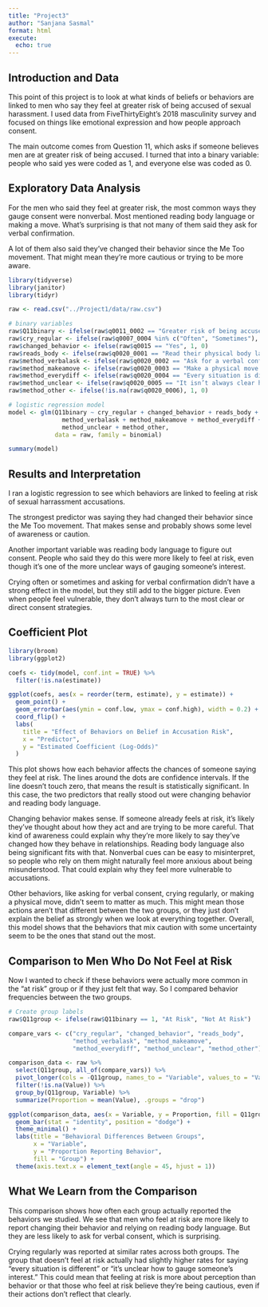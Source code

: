 ```yaml
---
title: "Project3"
author: "Sanjana Sasmal"
format: html
execute:
  echo: true
---
```


## Introduction and Data

This point of this project is to look at what kinds of beliefs or behaviors are linked to men who say they feel at greater risk of being accused of sexual harassment. I used data from FiveThirtyEight’s 2018 masculinity survey and focused on things like emotional expression and how people approach consent.

The main outcome comes from Question 11, which asks if someone believes men are at greater risk of being accused. I turned that into a binary variable: people who said yes were coded as 1, and everyone else was coded as 0.

## Exploratory Data Analysis

For the men who said they feel at greater risk, the most common ways they gauge consent were nonverbal. Most mentioned reading body language or making a move. What’s surprising is that not many of them said they ask for verbal confirmation.

A lot of them also said they’ve changed their behavior since the Me Too movement. That might mean they’re more cautious or trying to be more aware.


```r
library(tidyverse)
library(janitor)
library(tidyr)

raw <- read.csv("../Project1/data/raw.csv")

# binary variables
raw$Q11binary <- ifelse(raw$q0011_0002 == "Greater risk of being accused of sexual harassment", 1, 0)
raw$cry_regular <- ifelse(raw$q0007_0004 %in% c("Often", "Sometimes"), 1, 0)
raw$changed_behavior <- ifelse(raw$q0015 == "Yes", 1, 0)
raw$reads_body <- ifelse(raw$q0020_0001 == "Read their physical body language to see if they are interested", 1, 0)
raw$method_verbalask <- ifelse(raw$q0020_0002 == "Ask for a verbal confirmation of consent", 1, 0)
raw$method_makeamove <- ifelse(raw$q0020_0003 == "Make a physical move to see how they react", 1, 0)
raw$method_everydiff <- ifelse(raw$q0020_0004 == "Every situation is different", 1, 0)
raw$method_unclear <- ifelse(raw$q0020_0005 == "It isn’t always clear how to gauge someone’s interest", 1, 0)
raw$method_other <- ifelse(!is.na(raw$q0020_0006), 1, 0)

# logistic regression model
model <- glm(Q11binary ~ cry_regular + changed_behavior + reads_body +
               method_verbalask + method_makeamove + method_everydiff +
               method_unclear + method_other,
             data = raw, family = binomial)

summary(model)
```

## Results and Interpretation

I ran a logistic regression to see which behaviors are linked to feeling at risk of sexual harrassment accusations.

The strongest predictor was saying they had changed their behavior since the Me Too movement. That makes sense and probably shows some level of awareness or caution.

Another important variable was reading body language to figure out consent. People who said they do this were more likely to feel at risk, even though it’s one of the more unclear ways of gauging someone’s interest.

Crying often or sometimes and asking for verbal confirmation didn’t have a strong effect in the model, but they still add to the bigger picture. Even when people feel vulnerable, they don’t always turn to the most clear or direct consent strategies.

## Coefficient Plot

```r
library(broom)
library(ggplot2)

coefs <- tidy(model, conf.int = TRUE) %>%
  filter(!is.na(estimate))

ggplot(coefs, aes(x = reorder(term, estimate), y = estimate)) +
  geom_point() +
  geom_errorbar(aes(ymin = conf.low, ymax = conf.high), width = 0.2) +
  coord_flip() +
  labs(
    title = "Effect of Behaviors on Belief in Accusation Risk",
    x = "Predictor",
    y = "Estimated Coefficient (Log-Odds)"
  )
```

This plot shows how each behavior affects the chances of someone saying they feel at risk. The lines around the dots are confidence intervals. If the line doesn’t touch zero, that means the result is statistically significant. In this case, the two predictors that really stood out were changing behavior and reading body language.

Changing behavior makes sense. If someone already feels at risk, it’s likely they’ve thought about how they act and are trying to be more careful. That kind of awareness could explain why they’re more likely to say they’ve changed how they behave in relationships. Reading body language also being significant fits with that. Nonverbal cues can be easy to misinterpret, so people who rely on them might naturally feel more anxious about being misunderstood. That could explain why they feel more vulnerable to accusations.

Other behaviors, like asking for verbal consent, crying regularly, or making a physical move, didn’t seem to matter as much. This might mean those actions aren’t that different between the two groups, or they just don’t explain the belief as strongly when we look at everything together. Overall, this model shows that the behaviors that mix caution with some uncertainty seem to be the ones that stand out the most.


## Comparison to Men Who Do Not Feel at Risk

Now I wanted to check if these behaviors were actually more common in the “at risk” group or if they just felt that way. So I compared behavior frequencies between the two groups.

```r
# Create group labels
raw$Q11group <- ifelse(raw$Q11binary == 1, "At Risk", "Not At Risk")

compare_vars <- c("cry_regular", "changed_behavior", "reads_body",
                  "method_verbalask", "method_makeamove",
                  "method_everydiff", "method_unclear", "method_other")

comparison_data <- raw %>%
  select(Q11group, all_of(compare_vars)) %>%
  pivot_longer(cols = -Q11group, names_to = "Variable", values_to = "Value") %>%
  filter(!is.na(Value)) %>%
  group_by(Q11group, Variable) %>%
  summarize(Proportion = mean(Value), .groups = "drop")

ggplot(comparison_data, aes(x = Variable, y = Proportion, fill = Q11group)) +
  geom_bar(stat = "identity", position = "dodge") +
  theme_minimal() +
  labs(title = "Behavioral Differences Between Groups",
       x = "Variable",
       y = "Proportion Reporting Behavior",
       fill = "Group") +
  theme(axis.text.x = element_text(angle = 45, hjust = 1))
```
## What We Learn from the Comparison
This comparison shows how often each group actually reported the behaviors we studied.
We see that men who feel at risk are more likely to report changing their behavior and relying on reading body language. But they are less likely to ask for verbal consent, which is surprising.

Crying regularly was reported at similar rates across both groups. The group that doesn’t feel at risk actually had slightly higher rates for saying “every situation is different” or “it’s unclear how to gauge someone’s interest.”
This could mean that feeling at risk is more about perception than behavior or that those who feel at risk believe they’re being cautious, even if their actions don’t reflect that clearly.



